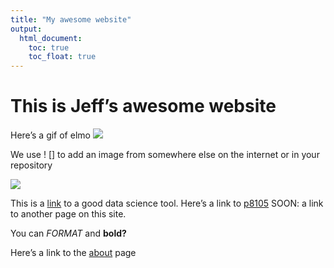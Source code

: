 ```yaml
---
title: "My awesome website"
output: 
  html_document:
    toc: true
    toc_float: true
---
```


# This is Jeff's awesome website

Here's a gif of elmo
![](https://media.giphy.com/media/drXGoW1iudhKw/giphy.gif)

We use ! [] to add an image from somewhere else on the internet or in your repository


![](images/example)



This is a [link](https://www.google.com/) to a good data science tool. Here's a link to [p8105](https://p8105.com/index.html) SOON: a link to another page on this site.

You can *FORMAT* and **bold?**

Here's a link to the [about](about.html) page


